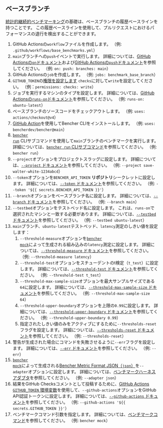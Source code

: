 
## ベースブランチ

[統計的継続的ベンチマーキング][statistical continuous benchmarking]の基礎は、ベースブランチの履歴ベースラインを持つことです。
この履歴ベースラインを使用して、プルリクエストにおけるパフォーマンスの退行を検出することができます。

<BaseBranchCode />

1. GitHub Actionsの`workflow`ファイルを作成します。
   （例: `.github/workflows/base_benchmarks.yml`）
2. `main`ブランチへの`push`イベントで実行します。
   詳細については、[GitHub Actionsの`on`ドキュメント][github actions on]および[GitHub Actionsの`push`ドキュメント][github actions push]を参照してください。
   （例: `on: push: branches: main`）
3. GitHub Actionsの`job`を作成します。
   （例: `jobs: benchmark_base_branch`）
4. `GITHUB_TOKEN`の[権限を設定します][github token permissions]
   `checks`に対して`write`を設定してください。
   （例：`permissions: checks: write`）
5. ジョブを実行するマシンのタイプを設定します。
   詳細については、[GitHub Actionsの`runs-on`ドキュメント][github actions runs-on]を参照してください。
   （例: `runs-on: ubuntu-latest`）
6. ベースブランチのソースコードをチェックアウトします。
   （例: `uses: actions/checkout@v4`）
7. [GitHub Action][bencher cli github action]を使用してBencher CLIをインストールします。
   （例: `uses: bencherdev/bencher@main`）
8. <code><a href="/ja/docs/explanation/bencher-run/">bencher run</a></code> CLIサブコマンドを使用して`main`ブランチのベンチマークを実行します。
   詳細については、[`bencher run` CLIサブコマンド][bencher run]を参照してください。
   （例: `bencher run`）
9. `--project`オプションをプロジェクトスラッグに設定します。
   詳細については、[`--project` ドキュメント][project option]を参照してください。
   （例: `--project save-walter-white-1234abcd`）
10. `--token`オプションを`BENCHER_API_TOKEN` **リポジトリ**シークレットに設定します。
   詳細については、[`--token` ドキュメント][token option]を参照してください。
   （例: `--token '${{ secrets.BENCHER_API_TOKEN }}'`）
11. `--branch`オプションをベースブランチ名に設定します。
    詳細については、[`--branch` ドキュメント][branch option]を参照してください。
    （例: `--branch main`）
12. `--testbed`オプションをテストベッド名に設定します。
    これは、`runs-on`で選択されたマシンと一致する必要があります。
    詳細については、[`--testbed` ドキュメント][testbed option]を参照してください。
    （例: `--testbed ubuntu-latest`）
13. `main`ブランチ、`ubuntu-latest`テストベッド、`latency`測定のしきい値を設定します：
    1. `--threshold-measure`オプションを<code><a href="/ja/docs/reference/bencher-metric-format/#bencher-mock">bencher mock</a></code>によって生成される組み込みの`latency`測定に設定します。
    詳細については、[`--threshold-measure` ドキュメント][threshold measure option]を参照してください。
    （例: `--threshold-measure latency`）
    2. `--threshold-test`オプションをスチューデントのt検定（`t_test`）に設定します。
    詳細については、[`--threshold-test` ドキュメント][threshold test option]を参照してください。
    （例: `--threshold-test t_test`）
    3. `--threshold-max-sample-size`オプションを最大サンプルサイズである`64`に設定します。
    詳細については、[`--threshold-max-sample-size` ドキュメント][threshold max sample size]を参照してください。
    （例: `--threshold-max-sample-size 64`）
    4. `--threshold-upper-boundary`オプションを上限の`0.99`に設定します。
    詳細については、[`--threshold-upper-boundary` ドキュメント][threshold upper boundary]を参照してください。
    （例: `--threshold-upper-boundary 0.99`）
    5. 指定されたしきい値のみをアクティブにするために`--thresholds-reset`フラグを設定します。
    詳細については、[`--thresholds-reset` ドキュメント][thresholds reset]を参照してください。
    （例: `--thresholds-reset`）
14. 警告が生成された場合にコマンドを失敗させるように`--err`フラグを設定します。
    詳細については、[`--err` ドキュメント][alert err]を参照してください。
    （例: `--err`）
15. <code><a href="/ja/docs/reference/bencher-metric-format/#bencher-mock">bencher mock</a></code>によって生成される[Bencher Metric Format JSON（`json`）][bmf]を`--adapter`オプションに設定します。
    詳細については、[ベンチマークハーネスアダプタ][adapter json]を参照してください。
    （例: `--adapter json`）
16. 結果をGitHub Checksコメントとして投稿するために、[GitHub Actions `GITHUB_TOKEN` 環境変数][github token]を使用して、`--github-actions`オプションをGitHub API認証トークンに設定します。
    詳細については、[`--github-actions` ドキュメント][github actions option]を参照してください。
    （例: `--github-actions '${{ secrets.GITHUB_TOKEN }}'`）
17. ベンチマークコマンド引数を指定します。
    詳細については、[ベンチマークコマンド][command argument]を参照してください。
    （例: `bencher mock`）

[github actions on]: https://docs.github.com/ja/actions/using-workflows/workflow-syntax-for-github-actions#on
[github actions push]: https://docs.github.com/ja/webhooks/webhook-events-and-payloads#push
[github token permissions]: https://docs.github.com/ja/actions/using-jobs/assigning-permissions-to-jobs#setting-the-github_token-permissions-for-a-specific-job
[github actions runs-on]: https://docs.github.com/ja/actions/using-workflows/workflow-syntax-for-github-actions#jobsjob_idruns-on
[bencher cli github action]: https://github.com/marketplace/actions/bencher-cli
[github token]: https://docs.github.com/ja/actions/security-guides/automatic-token-authentication

[statistical continuous benchmarking]: /ja/docs/how-to/track-benchmarks/#statistical-continuous-benchmarking
[bencher run]: /ja/docs/explanation/bencher-run/
[project option]: /ja/docs/explanation/bencher-run/#--project-project
[token option]: /ja/docs/explanation/bencher-run/#--token-token
[branch option]: /ja/docs/explanation/branch-selection/#--branch-branch
[testbed option]: /ja/docs/explanation/bencher-run/#--testbed-testbed
[threshold measure option]: /ja/docs/explanation/thresholds/#--threshold-measure-measure
[threshold test option]: /ja/docs/explanation/thresholds/#--threshold-test-test
[threshold max sample size]: /ja/docs/explanation/thresholds/#--threshold-max-sample-size-size
[threshold upper boundary]: /ja/docs/explanation/thresholds/#--threshold-upper-boundary-boundary
[thresholds reset]: /ja/docs/explanation/thresholds/#--thresholds-reset
[alert err]: /ja/docs/explanation/thresholds/#--err
[bmf]: /ja/docs/reference/bencher-metric-format/
[adapter json]: /ja/docs/explanation/adapters/#-json
[github actions option]: /ja/docs/explanation/bencher-run/#--github-actions-github_token
[command argument]: /ja/docs/explanation/bencher-run/#benchmark-command
